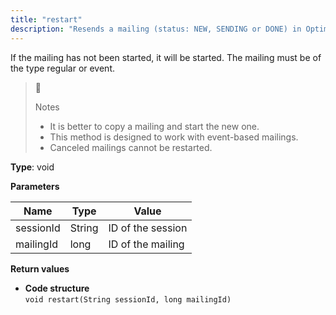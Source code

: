 ```yaml
---
title: "restart"
description: "Resends a mailing (status: NEW, SENDING or DONE) in Optimizely Campaign."
---
```


If the mailing has not been started, it will be started. The mailing must be of the type regular or event.

> 📘
> 
> Notes
> 
> * It is better to copy a mailing and start the new one.
> * This method is designed to work with event-based mailings.
> * Canceled mailings cannot be restarted.

**Type**: void

**Parameters**

| Name      | Type   | Value             |
| --------- | ------ | ----------------- |
| sessionId | String | ID of the session |
| mailingId | long   | ID of the mailing |

**Return values**

* **Code structure**  
`void restart(String sessionId, long mailingId)  
`